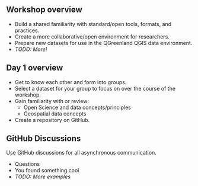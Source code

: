 <!-- vim: set ft=markdown: -->

## Workshop overview

* Build a shared familiarity with standard/open tools, formats, and practices.
* Create a more collaborative/open environment for researchers.
* Prepare new datasets for use in the QGreenland QGIS data environment.
* _TODO: More!_


## Day 1 overview


* Get to know each other and form into groups.
* Select a dataset for your group to focus on over the course of the workshop.
* Gain familiarity with or review:
     * Open Science and data concepts/principles
     * Geospatial data concepts
* Create a repository on GitHub.


## GitHub Discussions

Use GitHub discussions for all asynchronous communication.

* Questions
* You found something cool
* _TODO: More examples_
